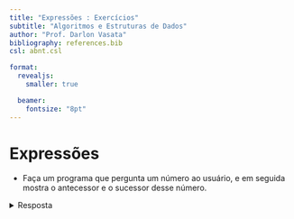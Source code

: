 ```yaml
---
title: "Expressões : Exercícios"
subtitle: "Algoritmos e Estruturas de Dados"
author: "Prof. Darlon Vasata"
bibliography: references.bib
csl: abnt.csl

format:
  revealjs:
    smaller: true

  beamer:
    fontsize: "8pt"
---
```


# Expressões

- Faça um programa que pergunta um número ao usuário, e em seguida mostra o antecessor e o sucessor desse número.  

<details>
  <summary>Resposta</summary>

::: {.content-visible when-profile="pseudocodigo"}

  ```c
inicio;
//variaveis
inteiro valor;
inteiro antecessor, sucessor;

//entrada
escreva("Digite um número: ");
leia(valor);

//processamento
antecessor = valor -1;
sucessor   = valor +1

//saida
escreva("O antecessor de ", valor, " é: ", antecessor);
escreva("O sucessor de ", valor, " é:", sucessor);

fim;
  ```

:::

::: {.content-visible when-profile="java"}

  ```c
//Variáveis
int valor;
int antecessor, sucessor;
Scanner entrada;

//Entrada
System.out.println("Digite um número: ");
entrada = new Scanner(System.in);
valor = entrada.nextInt();
entrada.close();

//Processamento
antecessor = valor -1;
sucessor = valor +1;

//Saída
System.out.printf("O antecessor de %d é %d\n", valor, antecessor);
System.out.printf("O sucessor de %d é %d\n", valor, sucessor);
  ```

:::

::: {.content-visible when-profile="python"}

  ```python
#Entrada
print('Digite um número')
valor = input()
valor = int(valor)

#Processamento
antecessor = valor -1
sucessor = valor +1

#Saída
print(f'O antecessor de {valor} é {antecessor}', )
print(f'O sucessor de {valor} é {sucessor}', )
  ```

:::

1. Faça um programa que pergunta o nome do usuário, e em seguida mostra a frase "Boa tarde" seguida do nome do usuário.  

1. Pergunte um número ao usuário, e mostre o valor desse número ao cubo.  

1. Pergunte três valores ao usuário, que correspondem às horas, minutos e segundos do horário atual. Calcule quantos segundos se passaram desde 00:00 horas.  
(Adaptado de MENEZES 2019, pg. 72)  

1. Pergunte um número ao usuário, e em seguida mostre a raiz quadrada e a raiz cúbica desse número.  

1. Escreva um programa que pergunte a quantidade de km percorridos por um carro alugado pelo usuário, assim como a quantidade de dias pelos quais o carro foi alugado. Calcule o preço a pagar, sabendo que o carro custa R\$ 60,00 por dia e R\$ 0,15 por km rodado.  
(Fonte: MENEZES 2019, pg. 72)

1. Escreva um programa para ler as dimensões de um retângulo, com o tamanho da base ($b$) e da altura ($h$). Calcule o mostre o perímetro ($p$) e área ($a$) desse retângulo.
$$
p = 2(b+h)\\
a = bh
$$  

1. Pergunte ao usuário o valor do raio ($r$) de um círculo, e em seguida mostre o perímetro ($p$) e a área ($a$) desse círculo.
$$
p = 2\pi r\\
a = \pi r^2
$$

1. Faça  um  algoritmo  que  leia  três  notas ($N_1$, $N_2$ e $N_3$)  de  um  aluno,  calcule  e  escreva  a  média  final  deste  aluno. Considerar que a média ($M$) é ponderada e que o peso das notas é 2, 3 e 5. A equação para o cálculo da média final é: 
$$
M = \frac{N_1 \times 2 + N_2 \times 3 + N_3 \times 5}{2+3+5}
$$  
(Fonte: CARVALHO, 2007)

1. Faça um programa que solicite o preço de uma mercadoria e o percentual de desconto. Exiba o valor do desconto e o preço a pagar.  
(Fonte: MENEZES 2019, pg. 72)
  
1. Faça um programa que calcule o aumento de um salário. Ele deve solicitar o valor do salário e a porcentagem de aumento. Exiba o valor do aumento e do novo salário.  
(Fonte: MENEZES 2019, pg. 72)

1. Peça ao usuário que informe o valor de um boleto, o percentual de juros cobrado e o número de dias em atraso. O programa deve calcular o valor total a ser pago, utilizando a fórmula  
$$
Total = Valor + Valor \times \frac{Juros}{100} \times Dias
$$  
(Adaptado de LOPES, 2011)

1. Considere que houve uma eleição, na qual três candidatos concorreram ($C_a$, $C_b$ e $C_c$). O usuário deve informar quantos votos cada candidato recebeu e quantidade de votos brancos e nulos. O programa deve calcular e mostrar a quantidade total de eleitores, o percentual de votos que cada candidato recebeu, o percentual de votos brancos e o percentual de votos nulos. O cálculo dos percentuais é dado em relação ao total de votos da eleição.  
(Adaptado de LOPES, 2011)

1. O  custo  de  um  carro  novo  ao  consumidor  é  a  soma  do  custo  de  fábrica  com a  porcentagem  do distribuidor e dos impostos (aplicados ao custo de fábrica). Supondo que o percentual do distribuidor seja  de  28%  e  os  impostos  de  45%,  desenvolva  um  algoritmo que receba como entrada o valor do custo  de  fábrica  de  um  carro, e partir de disso calcule e mostre o custo final do carro ao consumidor.  
(Adaptado de CARVALHO, 2007)

1. Uma revendedora de carros usados paga a seus funcionários vendedores um salário fixo por mês, mais  uma  comissão  fixa  de 5% sobre o valor de todos os carros vendidos pelo funcionário. Escreva um algoritmo que receba como entrada o valor total de suas vendas e seu salário fixo, e em seguida calcula e apresenta o salário final do vendedor.  
  (Adaptado de CARVALHO, 2007).

1. Suponha que `A`, `B` e `C` são variáveis de tipo inteiro, com valores iguais a $5$, $10$ e $-8$, respectivamente, e uma variável real `D`, com valor de $1.5$. Quais serão os resultados das expressões aritméticas a seguir?  

::: {.content-visible when-profile="pseudocodigo"}

  `2 * A % 3 - C`  
  `(sqrt(-2 * C) / 4)`  
  `((20 / 3) / 3) + pow(2, 8) / 2`  
  `(30 % 4 * pow(3, 3)) * (-1)`  
  `pow(-C, 2) + (D * 10) / A`  
  `sqrt(pow(A, B/A)) + C * D`  

:::

::: {.content-visible when-profile="java"}

  `2 * A % 3 - C`  
  `Math.sqrt(-2 * C) / 4`  
  `((20 / 3) / 3) + Math.pow(2, 8) / 2`  
  `(30 % 4 * Math.pow(3, 3)) * (-1)`  
  `Math.pow(-C, 2) + (D * 10) / A`  
  `Math.sqrt(Math.pow(A, B/A)) + C * D`  

:::

::: {.content-visible when-profile="python"}

  `2 * A % 3 - C`  
  `sqrt(-2 * C) / 4`  
  `((20 / 3) / 3) + 2**8 / 2`  
  `(30 % 4 * 3**3) * (-1)`  
  `-C**2 + (D * 10) / A`  
  `sqrt(A**(B/A)) + C * D`  

:::

::: {.content-visible when-profile="c"}

  `2 * A % 3 - C`  
  `sqrt(-2 * C) / 4`  
  `((20.0 / 3) / 3) + 2**8 / 2`  
  `(30 % 4 * 3**3) * (-1)`  
  `pow(-C, 2) + (d * 10) / A`  
  `sqrt(pow(A, B / A)) + C * D`  

:::

1. Sendo P, Q e R variáveis de tipo inteiro, com valores iguais a 2, 3 e 12, respectivamente, e
uma variável real S, com valor de 4.5, quais os valores fornecidos por cada uma das expressões
aritméticas abaixo?

::: {.content-visible when-profile="pseudocodigo"}

  `((100 * Q) / P + R)`  
  `S % (P - 1) - Q * R`  
  `(P * R) % 5 - Q / 2`  
  `1 + rad( pot(P, 3) + 3 * R + 5)`  
  `1 + ((R + P) / pot (Q, 2))`  
  `rad(rad(16)) * pot(2, 3)` 

:::

::: {.content-visible when-profile="java"}

  `((100 * Q) / P + R)`  
  `S % (P - 1) - Q * R`  
  `(P * R) % 5 - Q / 2`  
  `1 + Math.sqrt( Math.pow(P, 3) + 3 * R + 5)`  
  `1 + (int)((R + P) / Math.pow (Q, 2))`  
  `Math.sqrt(Math.sqrt(16)) * Math.pow(2, 3)` 

:::

::: {.content-visible when-profile="python"}

  `((100 * Q) / P + R)`  
  `S % (P - 1) - Q * R`  
  `(P * R) % 5 - Q / 2`  
  `1 + sqrt( P**3 + 3 * R + 5)`  
  `1 + ((R + P) / Q**2)`  
  `sqrt(sqrt(16)) * 2**3` 

:::

::: {.content-visible when-profile="c"}

  `((100 * Q) / P + R)`  
  `S % (P - 1) - Q * R`  
  `(P * R) % 5 - Q / 2`  
  `1 + sqrt( pow(P, 3) + 3 * R + 5)`  
  `1 + ((R + P) / pow (Q, 2))`  
  `sqrt(sqrt(16)) * pow(2, 3)`  

:::

1. Considere as seguintes atribuições, R = 2, S = 5, T = -1, X = - 3, Y = -1 e Z = 0, resolver as
expressões abaixo:


::: {.content-visible when-profile="pseudocodigo"}

  `(R >=5) ou (T > Z) e (X - Y + R > 3 * Z)`  
  `(T + 3 >= 4) e !(3 * R/2 < S * 3)`  
  `(X == 2) ou (Y = 1) e ((Z == 0) ou (R > 3) e (S < 10))`  
  `(R != S) ou !(sqrt(R) < sqrt(X)) e (8327 * X * S * Z == 0)` 

:::

::: {.content-visible when-profile="java"}

  `(R >=5) || (T > Z) && (X - Y + R > 3 * Z)`  
  `(T + 3 >= 4) && !(3 * R/2 < S * 3)`  
  `(X == 2) || (Y == 1) && ((Z == 0) || (R > 3) && (S < 10))`  
  `(R != S) || !(Math.sqrt(R) < Math.sqrt(X)) && (8327 * X * S * Z == 0)` 

:::

::: {.content-visible when-profile="python"}

  `(R >=5) or (T > Z) and (X - Y + R > 3 * Z)`  
  `(T + 3 >= 4) and not(3 * R/2 < S * 3)`  
  `(X == 2) or (Y == 1) and ((Z == 0) or (R > 3) and (S < 10))`  
  `(R != S) or not sqrt(R) < sqrt(X) and (8327 * X * S * Z == 0)`  

:::

::: {.content-visible when-profile="c"}

  `(R >=5) || (T > Z) && (X - Y + R > 3 * Z)`  
  `(T + 3 >= 4) && !(3 * R/2 < S * 3)`  
  `(X == 2) || (Y = 1) && ((Z == 0) || (R > 3) && (S < 10))`  
  `(R != S) || !(sqrt(R) < sqrt(X)) && (8327 * X * S * Z == 0)`  

:::

1. Resolva as expressões abaixo, apresentando o resultado final. Considere o valor de `PI` como $3,14$:


::: {.content-visible when-profile="pseudocodigo"}

  `(18 / 3 / 2 - 1) * 5 - 4 - (2 + 3 + 5) / 2`  
  `26.0 / 6.0 / 2.0`  
  `7 % 4 - 8 / (3 + 1)`  
  `(5 != 2) ou não(7 > 4) e (4 <= PI)`  
  `((18 / 3) == 5) e sqrt(100) == 11`  
  `(12 >= 5 * 2) e (4 * 5 > 24 / 6)`  
  `(2 >= 5) e não(6 <= 2 * 3) ou (10 != 10)`  

:::

::: {.content-visible when-profile="java"}

  `(18 / 3 / 2 - 1) * 5 - 4 - (2 + 3 + 5) / 2`  
  `26.0 / 6.0 / 2.0`  
  `7 % 4 - 8 / (3 + 1)`  
  `(5 != 2) || !(7 > 4) && (4 <= PI)`  
  `((18 / 3) == 5) && Math.sqrt(100) == 11`  
  `(12 >= 5 * 2) && (4 * 5 > 24 / 6)`  
  `(2 >= 5) && !(6 <= 2 * 3) || (10 != 10)`  

:::

::: {.content-visible when-profile="python"}

  `(18 / 3 / 2 - 1) * 5 - 4 - (2 + 3 + 5) / 2`  
  `26.0 / 6.0 / 2.0`  
  `7 % 4 - 8 / (3 + 1)`  
  `(5 != 2) or not(7 > 4) and (4 <= PI)`  
  `((18 / 3) == 5) and sqrt(100) == 11`  
  `(12 >= 5 * 2) and (4 * 5 > 24 / 6)`  
  `(2 >= 5) and not(6 <= 2 * 3) or (10 != 10)`   

:::

::: {.content-visible when-profile="c"}

  `(18 / 3 / 2 - 1) * 5 - 4 - (2 + 3 + 5) / 2`  
  `26.0 / 6.0 / 2.0`  
  `7 % 4 - 8 / (3 + 1)`  
  `(5 != 2) || !(7 > 4) && (4 <= PI)`  
  `((18 / 3) == 5) && sqrt(100) == 11`  
  `(12 >= 5 * 2) && (4 * 5 > 24 / 6)`  
  `(2 >= 5) && !(6 <= 2 * 3) || (10 != 10)`  

:::

1. Resolva as expressões a seguir, quanto a seu valor lógico.


::: {.content-visible when-profile="pseudocodigo"}

  `2 * 4 == 24 / 3`  
  `15 % 4 < 19 % 6`  
  `3 * 5 <= pot(3, 2) / 0.5`  
  `2 + 8 % 7 >= 3 * 6 - 15`  

:::

::: {.content-visible when-profile="java"}

  `2 * 4 == 24 / 3`  
  `15 % 4 < 19 % 6`  
  `3 * 5 <= Math.pow(3, 2) / 0.5`  
  `2 + 8 % 7 >= 3 * 6 - 15`   

:::

::: {.content-visible when-profile="python"}

  `2 * 4 == 24 / 3`  
  `15 % 4 < 19 % 6`  
  `3 * 5 <= 3**2 / 0.5`  
  `2 + 8 % 7 >= 3 * 6 - 15`   

:::

::: {.content-visible when-profile="c"}

  `2 * 4 == 24 / 3`  
  `15 % 4 < 19 % 6`  
  `3 * 5 <= pow(3, 2) / 0.5`  
  `2 + 8 % 7 >= 3 * 6 - 15`  

:::

1. Resolva as expressões a seguir, quanto a seu valor lógico.


::: {.content-visible when-profile="pseudocodigo"}

  `2 < 5 ou 15 / 3 == 5`  
  `falso ou 20 / (18 / 3) != (21 / 3) / 2`  

:::

::: {.content-visible when-profile="java"}

  `2 < 5 || 15 / 3 == 5`  
  `false || 20.0 / (18.0 / 3) != (21.0 / 3) / 2`  

:::

::: {.content-visible when-profile="python"}

  `2 < 5 or 15 / 3 == 5`  
  `False or 20 / (18 / 3) != (21 / 3) / 2`   

:::

::: {.content-visible when-profile="c"}

  `2 < 5 || 15 / 3 == 5`  
  `0 || 20.0 / (18.0 / 3) != (21.0 / 3) / 2`  

:::

1. Considerando as variáveis numéricas X, Y e Z, contendo os valores 2, 5 e 9, respectivamente, a
variável literal NOME, contendo o literal "MARIA"; e a variável lógica SIM, contendo o valor
lógico Verdadeiro (V), observar os resultados obtidos das expressões lógicas a seguir.

::: {.content-visible when-profile="pseudocodigo"}

  `X + Y > Z e NOME=="MARIA"`  
  `SIM e Y >= X`  
  `não SIM e Z / Y + 1 == X`  
  `NOME=="JORGE" e SIM ou X**2 < Z + 10`  

:::

::: {.content-visible when-profile="java"}

  `X + Y > Z && NOME=="MARIA"`  
  `SIM || Y >= X`  
  `!SIM && Z / Y + 1 == X`  
  `NOME=="JORGE" && SIM || Math.pow(X, 2) < Z + 10` 

:::

::: {.content-visible when-profile="python"}

  `X + Y > Z and NOME=="MARIA"`  
  `SIM or Y >= X`  
  `not SIM and Z / Y + 1 == X`  
  `NOME=="JORGE" and SIM or X**2 < Z + 10`  

:::

::: {.content-visible when-profile="c"}

  `X + Y > Z && strcmp(NOME,"MARIA")`  
  `SIM || Y >= X`  
  `!SIM && (int) Z / Y + 1 == X`  
  `strcmp(NOME,"JORGE") && SIM || pow(X, 2) < Z + 10`  

:::

1. Considerando A e C variáveis inteiras, contendo os valores, $1$ e $8$ e, B como uma variável real, com o valor $4.5$ e TESTE variável lógica contendo o valor verdadeiro (V), determinar os resultados obtidos da avaliação das seguintes expressões:

::: {.content-visible when-profile="pseudocodigo"}

  `A == 1 e TESTE`  
  `A + C == rad(81) ou TESTE != falso`  
  `não TESTE ou C % 2 == 0.5`  
  `C < 10 ou TESTE`  
  `TESTE e não TESTE`  
  `pot(A, 2) + rad(A + C) == 3 e (A + B > 13)` 

:::

::: {.content-visible when-profile="java"}

  `A == 1 && TESTE`  
  `A + C == Math.sqrt(81) || TESTE != false`  
  `!TESTE || C % 2 == 0.5`  
  `C < 10 || TESTE`  
  `TESTE && !TESTE`  
  `Math.pow(A, 2) + Math.sqrt(A + C) == 3 && (A + B > 13)`  

:::

::: {.content-visible when-profile="python"}

  `A == 1 and TESTE`  
  `A + C == sqrt(81) or TESTE != False`  
  `not TESTE or C % 2 == 0.5`  
  `C < 10 or TESTE`  
  `TESTE and not TESTE`  
  `pow(A, 2) + sqrt(A + C) == 3 and (A + B > 13)`  

:::

::: {.content-visible when-profile="c"}

  `A == 1 && TESTE`  
  `A + C == sqrt(81) || TESTE != 0`  
  `!TESTE || C % 2 == 0.5`  
  `C < 10 || TESTE`  
  `TESTE && !TESTE`  
  `pow(A, 2) + sqrt(A + C) == 3 && (A + B > 13)`  

:::

1. Determine os resultados na avaliação das expressões lógicas seguintes, sabendo que A, B, C
contêm, respectivamente, 2, 7, 3.5, e que existe uma variável lógica L cujo valor é F.

::: {.content-visible when-profile="pseudocodigo"}

  `B == A * C e (L or verdadeiro)`  
  `B > A ou B == pot(A, A)`  
  `L e B / A >= C ou não(A <=C)`  
  `não L ou verdadeiro e rad(A + B) >= C`  
  `B / A == C ou B / A != C`  
  `L ou pot(B, A) <= C * 10 + A * B`  
  `não verdadeiro ou pot(3, 2) / 3 < 15 - 35 % 7`  
  `não (5 != 10 / 2) or 1 e 2 - 5 > 5 - 2 ou verdadeiro`  
  `pot(2, 4) != 4 + 2 or 2 + 3 * 5 / 3 % 5 > 0`

:::

::: {.content-visible when-profile="java"}

  `B == A * C && (L || true)`  
  `B > A || B == Math.pow(A, A)`  
  `L && (int) B / A >= C || !(A <=C)`  
  `!L || true && Math.sqrt(A + B) >= C`  
  `B / A == C || B / A != C`  
  `L || Math.pow(B, A) <= C * 10 + A * B`  
  `!true || Math.pow(3, 2) / 3 < 15 - 35 % 7`  
  `!(5 != 10 / 2) || true && 2 - 5 > 5 - 2 || true`  
  `Math.pow(2, 4) != 4 + 2 || 2 + 3 * 5 / 3 % 5 > 0` 

:::

::: {.content-visible when-profile="python"}

  `B == A * C and (L or True)`  
  `B > A or B == pow(A, A)`  
  `L and B / A >= C or not(A <=C)`  
  `not L or True and sqrt(A + B) >= C`  
  `B / A == C or B / A != C`  
  `L or pow(B, A) <= C * 10 + A * B`  
  `not True or pow(3, 2) / 3 < 15 - 35 % 7`  
  `not (5 != 10 / 2) or True and 2 - 5 > 5 - 2 or True`  
  `pow(2, 4) != 4 + 2 or 2 + 3 * 5 / 3 % 5 > 0` 

:::

::: {.content-visible when-profile="c"}

  `B == A * C && (L || true)`  
  `B > A || B == pow(A, A)`  
  `L && (int) B / A >= C || !(A <=C)`  
  `!L || true && sqrt(A + B) >= C`  
  `B / A == C || B / A != C`  
  `L || pow(B, A) <= C * 10 + A * B`  
  `!true || pow(3, 2) / 3 < 15 - 35 % 7`  
  `!(5 != 10 / 2) || true && 2 - 5 > 5 - 2 || true`  
  `pow(2, 4) != 4 + 2 || 2 + 3 * 5 / 3 % 5 > 0`  

:::

1. Sabendo que A = 5, B = 4, C = 3 e D = 6, informe se as expressões abaixo são verdadeiras ou
falsas.

::: {.content-visible when-profile="pseudocodigo"}

  `(A > C) e (C <= D)`  
  `(A + B) > 10 ou (A + B) == (C + D)`  
  `(A - C) == 0 ou não (D >= 99) e (B + 2) == 6`  
  `(A >= C) e (B >= C)` 

:::

::: {.content-visible when-profile="java"}

  `(A > C) && (C <= D)`  
  `(A + B) > 10 || (A + B) == (C + D)`  
  `(A - C) == 0 || !(D >= 99) && (B + 2) == 6`  
  `(A >= C) && (B >= C)` 

:::

::: {.content-visible when-profile="python"}

  `(A > C) and (C <= D)`  
  `(A + B) > 10 or (A + B) == (C + D)`  
  `(A - C) == 0 or not (D >= 99) and (B + 2) == 6`  
  `(A >= C) and (B >= C)`  

:::

::: {.content-visible when-profile="c"}

  `(A > C) && (C <= D)`  
  `(A + B) > 10 || (A + B) == (C + D))`  
  `(A - C) == 0 || !(D >= 99) && (B + 2) == 6)`  
  `(A >= C) && (B >= C))`  

  </TabItem>
</Tabs>

1. Sabendo que A = 3, B = 7 e C = 4, informe se as expressões abaixo são verdadeiras ou falsas.

::: {.content-visible when-profile="pseudocodigo"}

  `(A + C) > B`  
  `B >= (A + 2)`  
  `C == (B - A)`  
  `(B + A) <= C`  
  `(C + A) > B`  

:::

::: {.content-visible when-profile="java"}

  `(A + C) > B`  
  `B >= (A + 2)`  
  `C == (B - A)`  
  `(B + A) <= C`  
  `(C + A) > B`  

:::

::: {.content-visible when-profile="python"}

  `(A + C) > B`  
  `B >= (A + 2)`  
  `C == (B - A)`  
  `(B + A) <= C`  
  `(C + A) > B`  

  :::

::: {.content-visible when-profile="c"}

  `(A + C) > B`  
  `B >= (A + 2)`  
  `C == (B - A)`  
  `(B + A) <= C`  
  `(C + A) > B`  

:::

1. Elabore um programa que leia a altura de um andar do prédio e quantos andares o prédio possui. Calcule e mostre a altura do prédio.

1. Desenvolva um programa que leia um valor. Em seguida, deve ser mostrada a parte inteira da raiz quadrada do número lido.

1. Faça um programa que calcule a médio do peso de uma família que possui 5 pessoas.

### Testes de mesa

1. Analise os valores que estão armazenados em cada uma das variáveis, após a execução de cada instrução. Prencha com "?" nos lugares em que o valor da variável não é conhecido.

::: {.content-visible when-profile="pseudocodigo"}

```c
```

:::

::: {.content-visible when-profile="java"}

```javascript
public class Main{
  public static void main () {
                          //  a   |    b   |    c   |    x   |
      float a , b ;       //      |        |        |        | 
      int c , x ;         //      |        |        |        | 
      a = 6.0;            //      |        |        |        | 
      b = a / 2;          //      |        |        |        | 
      c = 11;             //      |        |        |        | 
      x = (int) c / 4;    //      |        |        |        | 
      c = c % 2;          //      |        |        |        | 
      b = 5.4;            //      |        |        |        | 
      c = c + 1;          //      |        |        |        | 
      a = b + 2;          //      |        |        |        | 
  }
}
``` 

:::

::: {.content-visible when-profile="python"}

```python
if __name__ == "__main__":
                        #  a   |    b   |    c   |    x   |
    a = 6.0             #      |        |        |        | 
    b = a / 2           #      |        |        |        | 
    c = 11              #      |        |        |        | 
    x = int(c/4)        #      |        |        |        | 
    c = c % 2           #      |        |        |        | 
    b = 5.4             #      |        |        |        | 
    c = c + 1           #      |        |        |        | 
    a = b + 2           #      |        |        |        | 

``` 

:::

::: {.content-visible when-profile="c"}

```c
# include < stdio .h > 

int main () {           //   a  |    b   |    c   |    x   |
    float a , b ;       //      |        |        |        | 
    int c , x ;         //      |        |        |        | 
    a = 6.0;            //      |        |        |        | 
    b = a / 2;          //      |        |        |        | 
    c = 11;             //      |        |        |        | 
    x = ( int ) c / 4;  //      |        |        |        | 
    c = c % 2;          //      |        |        |        | 
    b = 5.4;            //      |        |        |        | 
    c = c + 1;          //      |        |        |        | 
    a = b + 2;          //      |        |        |        | 

    return 0;
}
``` 

:::

1. Indique os valores armazenados em cada variável, após executar cada uma das instruções

::: {.content-visible when-profile="pseudocodigo"}

```c
```

:::

::: {.content-visible when-profile="java"}

```javascript
public class Main{
  public static void main () {
                        //   q  |    w   |    r   |    ex  |
    float q, w, r ;     //      |        |        |        | 
    int ex ;            //      |        |        |        | 
    q = 10;             //      |        |        |        | 
    q = 10 + 30;        //      |        |        |        | 
    w = -1;             //      |        |        |        | 
    w = w + q;          //      |        |        |        | 
    q = q % w;          //      |        |        |        | 
    ex = 2 * q / w;     //      |        |        |        | 
    r = 0;              //      |        |        |        | 
    r = r + 1;          //      |        |        |        | 
    r = r + 1;          //      |        |        |        | 

  }
}
``` 

:::

::: {.content-visible when-profile="python"}

```python
if __name__ == "__main__":
                        #   q  |    w   |    r   |    ex  |
    q = 10;             #      |        |        |        | 
    q = 10 + 30;        #      |        |        |        | 
    w = -1;             #      |        |        |        | 
    w = w + q;          #      |        |        |        | 
    q = q % w;          #      |        |        |        | 
    ex = 2 * q / w;     #      |        |        |        | 
    r = 0;              #      |        |        |        | 
    r = r + 1;          #      |        |        |        | 
    r = r + 1;          #      |        |        |        | 
``` 

  :::

::: {.content-visible when-profile="c"}

```c
# include < stdio .h > 

int main () {           //   q  |    w   |    r   |    ex  |
    float q, w, r ;     //      |        |        |        | 
    int ex ;            //      |        |        |        | 
    q = 10;             //      |        |        |        | 
    q = 10 + 30;        //      |        |        |        | 
    w = -1;             //      |        |        |        | 
    w = w + q;          //      |        |        |        | 
    q = q % w;          //      |        |        |        | 
    ex = 2 * q / w;     //      |        |        |        | 
    r = 0;              //      |        |        |        | 
    r = r + 1;          //      |        |        |        | 
    r = r + 1;          //      |        |        |        | 

    return 0;
}
``` 

:::

### Matemática

1. Elabore um programa para calcular o valor de $y$ em uma equação e segundo grau. O usuário deve informar quais são os valores para $a$, $b$, $c$ e $x$. Uma equação de segundo grau é definida pela fórmula:
$$
y = ax^2 + bx + c
$$

1. Desenvolva um programa para calcular as raízes de uma equação de segundo grau. As raízes de uma equação do segundo grau podem ser obtidas por meio da fórmula de [Bháskara](https://pt.wikipedia.org/wiki/Bhaskara_II):
$$
x=\frac{-b\pm\sqrt{b^2-4ac}}{2a}
$$

1. Faça um algoritmo para calcular a distância entre dois pontos $A$ e $B$ em um plano cartesiano. O ponto $A$ possui as coordenadas $(x_1, y_1)$ e o ponto $B$ possui as coordenadas $(x_1, y_2)$. A distância $d$ entre os pontos $A$ e $B$ é dada pela seguinte fórmula:
$$
d = \sqrt{(x_2-x_2)^2+(y_2-y_2)^2}
$$

1. A partir de um ângulo expresso em graus (º) , converta o valor do ângulo de graus para radianos ($rad$). Sabe-se que $\pi\ rad = 180º$ ([Vídeo: Convertendo de graus para radianos](https://www.youtube.com/watch?v=41S62_F5fl8)).

1. Calcule as médias definidas a seguir para os valores reais $a$, $b$, $c$ e $d$, e o inteiro $n=4$ .
  - Média Aritmética:
    $$
    m_a = \frac{a+b+c+d}{n}
    $$
  - Média Harmônica:
    $$
    m_h = \frac{n}{\frac{1}{a}+\frac{1}{b}+\frac{1}{c}+\frac{1}{d}}
    $$
  - Média Geométrica:
    $$
    m_g = \sqrt[n]{a*b*c*d}
    $$
  - Média Quadrática:
    $$
    m_q = \sqrt{\frac{a^2+b^2+c^2+d^2}{n}}
    $$
1. Desenvolva um programa para converter o valor de uma temperatura em graus Celsius ($C$) para graus Fahrenheit ($F$). Para essa conversão, temos a seguinte fórmula:
$$
F = \frac{9}{5}*C + 32
$$

1. Elabore um algorimo para converter o valor de uma temperatura expressa em graus Celsius ($C$) para Kelvin ($K$). Para tal, utilize a seguinte fórmula:
$$
K = C + 273.15
$$

## Desafios

1. Desenvolva um algoritmo que recebe como entrada informações da hora e minuto inicial e final da partida de um determinado jogo. Com esses dados, informe a duração total do jogo, em horas e minutos (Obs: Para simplificação do problema, você pode considerar que o jogo sempre começa e termina no mesmo dia).

1. Desenvolva um algoritmo que recebe como entrada informações da hora e minuto inicial e final da partida de um determinado jogo. Com esses dados, informe a duração total do jogo, em horas e minutos. Considere que a duração de uma partida nunca será maior ou igual que 24 horas.

## Exercícios externos

### Beecrowd
1. [Beecrowd 1003 - Soma Simples](https://www.beecrowd.com.br/judge/pt/problems/view/1003)
1. [Beecrowd 1004 - Produto Simples](https://www.beecrowd.com.br/judge/pt/problems/view/1004)
1. [Beecrowd 1007 - Diferença](https://www.beecrowd.com.br/judge/pt/problems/view/1007)
1. [Beecrowd 3055 - Nota Esquecida ](https://www.beecrowd.com.br/judge/pt/problems/view/3055)
1. [Beecrowd 2786 - Piso da Escola ](https://www.beecrowd.com.br/judge/pt/problems/view/2786)
1. [Beecrowd 1021 - Notas e Moedas ](https://www.beecrowd.com.br/judge/pt/problems/view/1021)



## Referências
MENEZES, N. N. C. Introdução à programação com Python: algoritmos e lógica de programação para iniciantes. 3.ed. São Paulo: Novatec, 2019.

**Outras referências**  

[CARVALHO, F.P. Lógica de programação - Algoritmos: Notas de aula. FIT. Taquara, 2007 ](https://fit.faccat.br/~fpereira/apostilas/exerc_resp_alg_mar2007.pdf)  
[LOPES, A. Algoritmos: Notas de aula. Mossoró: IFRN, 2011](http://docente.ifrn.edu.br/abrahaolopes/semestre-2012.1/1.2411.1v-fundamentos-de-logica-e-algoritmos/lista-de-exercicios-2-operadores-matematicos/at_download/file)

  


